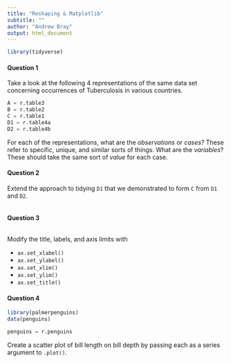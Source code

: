 ```yaml
---
title: "Reshaping & Matplotlib"
subtitle: ""
author: "Andrew Bray"
output: html_document
---
```


```r
library(tidyverse)
```

#### Question 1

Take a look at the following 4 representations of the same data set concerning occurrences of Tuberculosis in various countries.

```python
A = r.table3
B = r.table2
C = r.table1
D1 = r.table4a
D2 = r.table4b
```

For each of the representations, what are the *observations* or *cases*? These refer to specific, unique, and similar sorts of things.  What are the *variables*? These should take the same sort of *value* for each case.


#### Question 2

Extend the approach to tidying `D1` that we demonstrated to form `C` from `D1` and `D2`.

```python
```

#### Question 3

```python
```


Modify the title, labels, and axis limits with

- `ax.set_xlabel()`
- `ax.set_ylabel()`
- `ax.set_xlim()`
- `ax.set_ylim()`
- `ax.set_title()`

#### Question 4

```r
library(palmerpenguins)
data(penguins)
```

```python
penguins = r.penguins
```

Create a scatter plot of bill length on bill depth by passing each as a series argument to `.plot()`.


